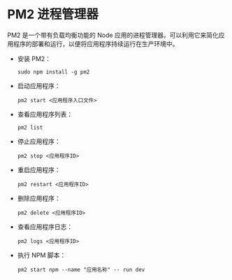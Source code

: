 # PM2 进程管理器

PM2 是一个带有负载均衡功能的 Node 应用的进程管理器。可以利用它来简化应用程序的部署和运行，以便将应用程序持续运行在生产环境中。

- 安装 PM2：

  ```
  sudo npm install -g pm2
    ```

- 启动应用程序：

  ```
  pm2 start <应用程序入口文件>
    ```

- 查看应用程序列表：

  ```
  pm2 list
    ```

- 停止应用程序：

  ```
  pm2 stop <应用程序ID>
    ```

- 重启应用程序：

  ```
  pm2 restart <应用程序ID>
    ```

- 删除应用程序：

  ```
  pm2 delete <应用程序ID>
    ```

- 查看应用程序日志：

  ```
  pm2 logs <应用程序ID>
    ```

- 执行 NPM 脚本：

  ```
  pm2 start npm --name "应用名称" -- run dev
    ```

